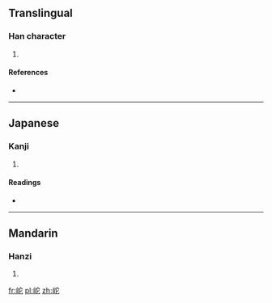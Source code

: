 ==Translingual==

===Han character===
{{Han char|rn=46|rad=山|as=05|sn=8|four=2371<sub>1</sub>|canj=山十心 (UJP)}}

# {{defn|Han|sort=山05}}

====References====
* {{Han ref|kx=0309.250|dkj=07994|dj=0609.210|hdz=10768.150|uh=5CAE|ud=23726|bh=CC5B|bd=52315}}

----

==Japanese==

===Kanji===
{{ja-kanji|grade=|rs=山05}}

# {{defn|lang=ja|sort=山05}}

====Readings====
* {{ja-readings|on=[[た]] (ta), [[だ]] (da)|kun=[[くずれるさま]] (kuzurerusama)}}

----

==Mandarin==

===Hanzi===
{{cmn-hanzi|pin=[[péi]] ([[pei2]]), [[tuó]] ([[tuo2]])|wg=p'ei<sup>2</sup>, t'o<sup>2</sup>}}

# {{defn|lang=cmn|sort=山05}}

[[fr:岮]]
[[pl:岮]]
[[zh:岮]]